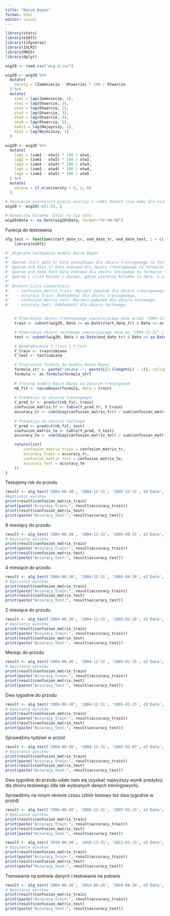 ```yaml
---
title: "Naive_Bayes"
format: html
editor: visual
---
```


```r
library(stats)
library(e1071)
library(tidyverse)
library(ISLR2)
library(MASS)
library(dplyr)
```

```r
wig20 <- read.csv("wig_d.csv")

wig20 <- wig20 %>%
  mutate(
    zwroty = (Zamkniecie - Otwarcie) * 100 / Otwarcie
  ) %>%
  mutate(
    zam1 = lag(Zamkniecie, 1), 
    otw1 = lag(Otwarcie, 1), 
    otw2 = lag(Otwarcie, 2), 
    otw3 = lag(Otwarcie, 3), 
    otw4 = lag(Otwarcie, 4), 
    otw5 = lag(Otwarcie, 5),
    maks1 = lag(Najwyzszy, 1),
    min1 = lag(Najnizszy, 1)
  )

wig20 <- wig20 %>%
  mutate(
    lag1 = (zam1 - otw1) * 100 / otw1,
    lag2 = (zam1 - otw2) * 100 / otw2,
    lag3 = (zam1 - otw3) * 100 / otw3,
    lag4 = (zam1 - otw4) * 100 / otw4,
    lag5 = (zam1 - otw5) * 100 / otw5
  ) %>%
  mutate(
    zmiana = if_else(zwroty > 0, 1, 0)
  )

# Usunięcie pierwszych pięciu wierszy z ramki danych (nie mamy dla nich wszystkich wartości zwrotów)
wig20 <- wig20[-c(1:5), ]

# Konwersja kolumny 'Data' na typ daty
wig20$Data <- as.Date(wig20$Data, format="%Y-%m-%d")
```

Funkcja do testowania

```r
alg_test <- function(start_date_tr, end_date_tr, end_date_test, L = c('Data', 'lag1', 'lag2', 'lag3', 'lag4', 'lag5', 'maks1', 'min1', 'zmiana')) {
    library(e1071)

#' Algorytm testowania modelu Naive Bayes 
#'
#' @param start_date_tr Data początkowa dla zbioru treningowego (w formacie "YYYY-MM-DD").
#' @param end_date_tr Data końcowa dla zbioru treningowego (w formacie "YYYY-MM-DD").
#' @param end_date_test Data końcowa dla zbioru testowego (w formacie "YYYY-MM-DD").
#' @param L Lista kolumn z danymi, gdzie pierwsza kolumna to data, a ostatnia to zmiana (domyślnie c('Data', 'lag1', 'lag2', 'lag3', 'lag4', 'lag5', 'maks1', 'min1', 'zmiana')).
#'
#' @return Lista zawierająca:
#'   - confusion_matrix_train: Macierz pomyłek dla zbioru treningowego.
#'   - accuracy_train: Dokładność dla zbioru treningowego.
#'   - confusion_matrix_test: Macierz pomyłek dla zbioru testowego.
#'   - accuracy_test: Dokładność dla zbioru testowego.


    # Utworzenie zbioru treningowego zawierającego dane przed "2004-12-31"
    train <- subset(wig20, Data >= as.Date(start_date_tr) & Data <= as.Date(end_date_tr), select = L)

    # Utworzenie zbioru testowego zawierającego dane po "2004-12-31" i przed "2005-12-31"
    test <- subset(wig20, Data > as.Date(end_date_tr) & Data <= as.Date(end_date_test), select = L)

    # Wyodrębnienie Y_train i Y_test
    Y_train <- train$zmiana
    Y_test <- test$zmiana

    # Stworzenie formuły do modelu Naive Bayes
    formula_str <- paste("zmiana ~", paste(L[2:(length(L) - 1)], collapse = " + "))
    formula <- as.formula(formula_str)
  
    # Trening modelu Naive Bayes na zbiorze treningowym
    nb_fit <- naiveBayes(formula, data = train)
    
    # Predykcja na zbiorze treningowym
    Y_pred_tr <- predict(nb_fit, train)
    confusion_matrix_tr <- table(Y_pred_tr, Y_train)
    accuracy_tr <- sum(diag(confusion_matrix_tr)) / sum(confusion_matrix_tr)
    
    # Predykcja na zbiorze testowym
    Y_pred <- predict(nb_fit, test)
    confusion_matrix_te <- table(Y_pred, Y_test)
    accuracy_te <- sum(diag(confusion_matrix_te)) / sum(confusion_matrix_te)

    return(list(
        confusion_matrix_train = confusion_matrix_tr,
        accuracy_train = accuracy_tr,
        confusion_matrix_test = confusion_matrix_te,
        accuracy_test = accuracy_te
    ))
}
```

Testujemy rok do przodu

```r
result <- alg_test('2004-06-20', '2004-12-31', '2005-12-31', c('Data', 'lag1', 'lag2', 'lag3', 'lag4', 'maks1', 'min1', 'zmiana'))
#Wypisanie wynikow
print(result$confusion_matrix_train)
print(paste("Accuracy_train:", result$accuracy_train))
print(result$confusion_matrix_test)
print(paste("Accuracy_test:", result$accuracy_test))
```

8 miesięcy do przodu

```r
result <- alg_test('2004-06-20', '2004-12-31', '2005-08-31', c('Data', 'lag1', 'lag2', 'lag3', 'lag4', 'maks1', 'min1', 'zmiana'))
# Wypisanie wyników
print(result$confusion_matrix_train)
print(paste("Accuracy_train:", result$accuracy_train))
print(result$confusion_matrix_test)
print(paste("Accuracy_test:", result$accuracy_test))
```

4 miesiące do przodu

```r
result <- alg_test('2004-06-20', '2004-12-31', '2005-04-30', c('Data', 'lag1', 'lag2', 'lag3', 'lag4', 'maks1', 'min1', 'zmiana'))
# Wypisanie wyników
print(result$confusion_matrix_train)
print(paste("Accuracy_train:", result$accuracy_train))
print(result$confusion_matrix_test)
print(paste("Accuracy_test:", result$accuracy_test))
```

2 miesiące do przodu

```r
result <- alg_test('2004-06-20', '2004-12-31', '2005-02-28', c('Data', 'lag1', 'lag2', 'lag3', 'lag4', 'maks1', 'min1', 'zmiana'))
# Wypisanie wyników
print(result$confusion_matrix_train)
print(paste("Accuracy_train:", result$accuracy_train))
print(result$confusion_matrix_test)
print(paste("Accuracy_test:", result$accuracy_test))
```

Miesiąc do przodu

```r
result <- alg_test('2004-06-20', '2004-12-31', '2005-01-31', c('Data', 'lag1', 'lag2', 'lag3', 'lag4', 'maks1', 'min1', 'zmiana'))
# Wypisanie wyników
print(result$confusion_matrix_train)
print(paste("Accuracy_train:", result$accuracy_train))
print(result$confusion_matrix_test)
print(paste("Accuracy_test:", result$accuracy_test))
```

Dwa tygodnie do przodu

```r
result <- alg_test('2004-06-20', '2004-12-31', '2005-01-15', c('Data', 'lag1', 'lag2', 'lag3', 'lag4', 'maks1', 'min1', 'zmiana'))
# Wypisanie wyników
print(result$confusion_matrix_train)
print(paste("Accuracy_train:", result$accuracy_train))
print(result$confusion_matrix_test)
print(paste("Accuracy_test:", result$accuracy_test))
```

Sprawdźmy tydzień w przód

```r
result <- alg_test('2004-06-20', '2004-12-31', '2005-01-07', c('Data', 'lag1', 'lag2', 'lag3', 'lag4', 'maks1', 'min1', 'zmiana'))
# Wypisanie wyników
print(result$confusion_matrix_train)
print(paste("Accuracy_train:", result$accuracy_train))
print(result$confusion_matrix_test)
print(paste("Accuracy_test:", result$accuracy_test))
```

Dwa tygodnie do przodu udało nam się uzyskać najwyższy wynik predykcji dla zbioru testowego (dla tak wybranych danych treningowych).

Sprawdźmy na innym okresie czasu (zbiór testowy też dwa tygodnie w przód)

```r
result <- alg_test('2006-06-20', '2006-12-31', '2007-01-15', c('Data', 'lag1', 'lag2', 'lag3', 'lag4', 'maks1', 'min1', 'zmiana'))
# Wypisanie wyników
print(result$confusion_matrix_train)
print(paste("Accuracy_train:", result$accuracy_train))
print(result$confusion_matrix_test)
print(paste("Accuracy_test:", result$accuracy_test))
```

```r
result <- alg_test('2010-06-20', '2010-12-31', '2011-01-15', c('Data', 'lag1', 'lag2', 'lag3', 'lag4', 'maks1', 'min1', 'zmiana'))
# Wypisanie wyników
print(result$confusion_matrix_train)
print(paste("Accuracy_train:", result$accuracy_train))
print(result$confusion_matrix_test)
print(paste("Accuracy_test:", result$accuracy_test))
```

Trenowanie na połowie danych i testowanie na połowie

```r
result <- alg_test('2004-06-20', '2014-06-20', '2024-06-20', c('Data', 'lag1', 'lag2', 'lag3', 'lag4', 'maks1', 'min1', 'zmiana'))
# Wypisanie wyników
print(result$confusion_matrix_train)
print(paste("Accuracy_train:", result$accuracy_train))
print(result$confusion_matrix_test)
print(paste("Accuracy_test:", result$accuracy_test))
```
